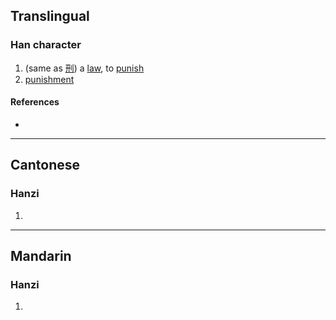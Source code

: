 {{character info/new}}
==Translingual==

===Han character===
{{Han char|rn=18|rad=刀|as=04|sn=6|four=|canj=TTLN|ids=⿰井刂}}

# (same as [[刑]]) a [[law]], to [[punish]]
# [[punishment]]

====References====
* {{Han ref|kx=0137.120|hdz=10325.010|uh=34DD|ud=13533}}

----

==Cantonese==

===Hanzi===
{{yue-hanzi|jyut=[[zing4]]|y=jing4}}

# {{defn|lang=yue|sort=刀04}}

----

==Mandarin==

===Hanzi===
{{cmn-hanzi|pin=[[xíng]] ([[xing2]])|wg=hsing<sup>2</sup>}}

# {{defn|lang=cmn|sort=刀04}}